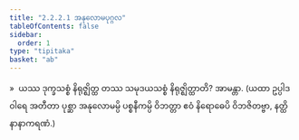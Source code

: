 ```yaml
---
title: "2.2.2.1 အနုလောမပုဂ္ဂလ"
tableOfContents: false
sidebar:
  order: 1
type: "tipitaka"
basket: "ab"
---
```



<DynamicBreadcrumb />

<Division number="96">

<Paragraph number="509">
»  ယဿ ဒုက္ခသစ္စံ နိရုဇ္ဈိတ္ထ တဿ သမုဒယသစ္စံ နိရုဇ္ဈိတ္ထာတိ? အာမန္တာ.
</Paragraph>

<Paragraph number="510">
(ယထာ ဥပ္ပါဒဝါရေ အတီတာ ပုစ္ဆာ အနုလောမမ္ပိ ပစ္စနီကမ္ပိ ဝိဘတ္တာ ဧဝံ နိရောဓေပိ ဝိဘဇိတဗ္ဗာ, နတ္ထိ နာနာကရဏံ.)
</Paragraph>
</Division>